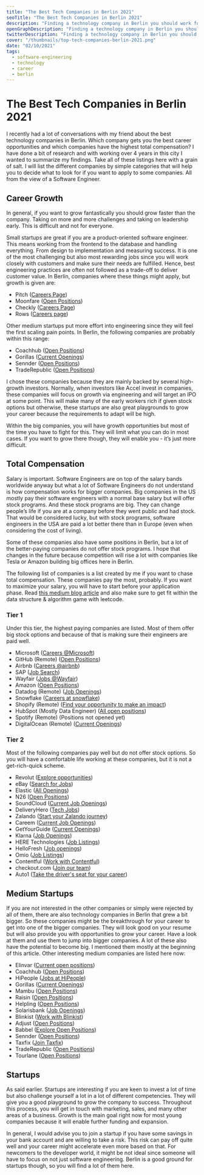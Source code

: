 ```yaml
---
title: "The Best Tech Companies in Berlin 2021"
seoTitle: "The Best Tech Companies in Berlin 2021"
description: "Finding a technology company in Berlin you should work for is difficult. This list will show you the best companies to work for in 2021 that mostly speak english. From startups to bigger companies. The most promising companies are presented in this article."
openGraphDescription: "Finding a technology company in Berlin you should work for is difficult. This list will show you the best companies to work for in 2021 that mostly speak english. From startups to bigger companies. The most promising companies are presented in this article."
twitterDescription: "Finding a technology company in Berlin you should work for is difficult. This list will show you the best companies to work for in 2021 that mostly speak english. From startups to bigger companies. The most promising companies are presented in this article."
cover: "/thumbnails/top-tech-companies-berlin-2021.png"
date: "02/10/2021"
tags:
  - software-engineering
  - technology
  - career
  - berlin
---
```


# The Best Tech Companies in Berlin 2021

I recently had a lot of conversations with my friend about the best technology companies in Berlin. Which company gets you the best career opportunities and which companies have the highest total compensation? I have done a bit of research and with working over 4 years in this city I wanted to summarize my findings. Take all of these listings here with a grain of salt. I will list the different companies by simple categories that will help you to decide what to look for if you want to apply to some companies. All from the view of a Software Engineer.

## Career Growth

In general, if you want to grow fantastically you should grow faster than the company. Taking on more and more challenges and taking on leadership early. This is difficult and not for everyone.

Small startups are great if you are a product-oriented software engineer. This means working from the frontend to the database and handling everything. From design to implementation and measuring success. It is one of the most challenging but also most rewarding jobs since you will work closely with customers and make sure their needs are fulfilled. Hence, best engineering practices are often not followed as a trade-off to deliver customer value. In Berlin, companies where these things might apply, but growth is given are:

- Pitch ([Careers Page](https://boards.greenhouse.io/pitch))
- Moonfare ([Open Positions](https://www.moonfare.com/careers/#open-positions))
- Checkly ([Careers Page](https://www.checklyhq.com/jobs))
- Rows ([Careers page](https://github.com/dashdash/hiring))

Other medium startups put more effort into engineering since they will feel the first scaling pain points. In Berlin, the following companies are probably within this range:

- Coachhub ([Open Positions](https://coachhub.io/career/#personio-jobs))
- Gorillas ([Current Openings](https://gorillas.recruitee.com/))
- Sennder ([Open Positions](https://www.sennder.com/open-positions))
- TradeRepublic ([Open Positions](https://traderepublic.com/careers/))

I chose these companies because they are mainly backed by several high-growth investors. Normally, when investors like Accel invest in companies, these companies will focus on growth via engineering and will target an IPO at some point. This will make many of the early workers rich if given stock options but otherwise, these startups are also great playgrounds to grow your career because the requirements to adapt will be high.

Within the big companies, you will have growth opportunities but most of the time you have to fight for this. They will limit what you can do in most cases. If you want to grow there though, they will enable you - it’s just more difficult.

## Total Compensation

Salary is important. Software Engineers are on top of the salary bands worldwide anyway but what a lot of Software Engineers do not understand is how compensation works for bigger companies. Big companies in the US mostly pay their software engineers with a normal base salary but will offer stock programs. And these stock programs are big. They can change people’s life if you are at a company before they went public and had stock. That would be considered lucky, but with stock programs, software engineers in the USA are paid a lot better there than in Europe (even when considering the cost of living).

Some of these companies also have some positions in Berlin, but a lot of the better-paying companies do not offer stock programs. I hope that changes in the future because competition will rise a lot with companies like Tesla or Amazon building big offices here in Berlin.

The following list of companies is a list created by me if you want to chase total compensation. These companies pay the most, probably. If you want to maximize your salary, you will have to start before your application phase. Read [this medium blog article](https://bayareabelletrist.medium.com/how-i-negotiated-a-software-engineer-offer-in-silicon-valley-f11590f5c656) and also make sure to get fit within the data structure & algorithm game with leetcode.

### Tier 1

Under this tier, the highest paying companies are listed. Most of them offer big stock options and because of that is making sure their engineers are paid well.

- Microsoft ([Careers @Microsoft](https://careers.microsoft.com/professionals/us/en/search-results))
- GitHub (Remote) ([Open Positions](https://github.com/about/careers))
- Airbnb ([Careers @airbnb](https://careers.airbnb.com/))
- SAP ([Job Search](https://jobs.sap.com/search/?q=&locationsearch=&locale=en_US))
- Wayfair ([Jobs @Wayfair](https://www.wayfair.com/careers/jobs/?gh_src=a5f36eaa2&keywords=&locationIds=2&stateIds=&countryIds=2))
- Amazon ([Open Positions](https://www.amazon.jobs/en/))
- Datadog (Remote) ([Job Openings](https://www.datadoghq.com/jobs-engineering/))
- Snowflake ([Careers at snowflake](https://careers.snowflake.com/us/en))
- Shopify (Remote) ([Find your opportunity to make an impact](https://www.shopify.com/careers/search?locations%5B%5D=EMEA&keywords=&sort=team_asc))
- HubSpot (Mostly Data Engineer) ([All open positions](https://www.hubspot.com/careers/jobs?hubs_signup-url=www.hubspot.com/careers&hubs_signup-cta=careers-homepage-hero&page=1#office=berlin;department=product-engineering;))
- Spotify (Remote) (Positions not opened yet)
- DigitalOcean (Remote) ([Current Openings](https://www.digitalocean.com/careers/#anchor--current-openings))

### Tier 2

Most of the following companies pay well but do not offer stock options. So you will have a comfortable life working at these companies, but it is not a get-rich-quick scheme.

- Revolut ([Explore opportunities](https://www.revolut.com/en-US/careers))
- eBay ([Search for Jobs](https://jobs.ebayinc.com/search-jobs))
- Elastic ([All Openings](https://jobs.elastic.co/all-openings#/))
- N26 ([Open Positions](https://n26.com/en/careers/locations/49747))
- SoundCloud ([Current Job Openings](https://jobs.soundcloud.com/))
- DeliveryHero ([Tech Jobs](https://careers.deliveryhero.com/global/en/c/tech-jobs))
- Zalando ([Start your Zalando journey](https://jobs.zalando.com/en/jobs/?gh_src=22377bdd1us&filters%5Boffices%5D%5B0%5D=Berlin))
- Careem ([Current Job Openings](https://boards.greenhouse.io/careem))
- GetYourGuide ([Current Openings](https://careers.getyourguide.com/))
- Klarna ([Job Openings](https://jobs.lever.co/klarna?location=Berlin%2C%20Germany))
- HERE Technologies ([Job Listings](https://careers-here.icims.com/jobs/search?ss=1&searchLocation=13183--Berlin))
- HelloFresh ([Job openings](https://www.hellofresh.com/careers/locations/de))
- Omio ([Job Listings](https://www.omio.com/jobs/#jobListings))
- Contentful ([Work with Contentful](https://www.contentful.com/careers/))
- checkout.com ([Join our team](https://www.checkout.com/careers#jobs))
- Auto1 ([Take the driver's seat for your career](https://www.auto1-group.com/jobs/?locations=Berlin&departments=Technology))

## Medium Startups

If you are not interested in the other companies or simply were rejected by all of them, there are also technology companies in Berlin that grew a bit bigger. So these companies might be the breakthrough for your career to get into one of the bigger companies. They will look good on your resume but will also provide you with opportunities to grow your career. Have a look at them and use them to jump into bigger companies. A lot of these also have the potential to become big. I mentioned them mostly at the beginning of this article. Other interesting medium companies are listed here now:

- Elinvar ([Current open positions](https://jobs.elinvar.de/))
- Coachhub ([Open Positions](https://coachhub.io/career/#personio-jobs))
- HiPeople ([Jobs at HiPeople](https://angel.co/company/hipeople/jobs))
- Gorillas ([Current Openings](https://gorillas.recruitee.com/))
- Mambu ([Open Positions](https://www.mambu.com/careers/positions/))
- Raisin ([Open Positions](https://www.raisin.com/careers/))
- Helpling ([Open Positions](https://www.helpling.de/careers#positions))
- Solarisbank ([Job Openings](https://www.solarisbank.com/en/careers/#jobs))
- Blinkist ([Work with Blinkist](https://www.blinkist.com/en/jobs))
- Adjust ([Open Positions](https://www.adjust.com/company/careers/jobs/))
- Babbel ([Explore Open Positions](https://jobs.babbel.com/en/))
- Sennder ([Open Positions](https://www.sennder.com/open-positions))
- Taxfix ([Join Taxfix](https://taxfix.de/en/careers/))
- TradeRepublic ([Open Positions](https://traderepublic.com/careers/))
- Tourlane ([Open Positions](https://careers.tourlane.com/))

## Startups

As said earlier. Startups are interesting if you are keen to invest a lot of time but also challenge yourself a lot in a lot of different competencies. They will give you a good playground to grow the company to success. Throughout this process, you will get in touch with marketing, sales, and many other areas of a business. Growth is the main goal right now for most young companies because it will enable further funding and expansion.

In general, I would advise you to join a startup if you have some savings in your bank account and are willing to take a risk. This risk can pay off quite well and your career might accelerate even more based on that. For newcomers to the developer world, it might be not ideal since someone will have to focus on not just software engineering. Berlin is a good ground for startups though, so you will find a lot of them here.
